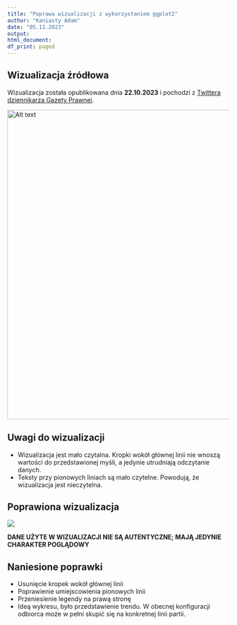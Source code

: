 ```yaml
---
title: "Poprawa wizualizacji z wykorzystaniem ggplot2"
author: "Kaniasty Adam"
date: "05.11.2023"
output:
html_document:
df_print: paged
---
```



## Wizualizacja źródłowa

Wizualizacja została opublikowana dnia **22.10.2023** i pochodzi z [Twittera dziennikarza Gazety Prawnej]("https://twitter.com/tzolciak/status/1716020256714416468/photo/1").

<img src="./original.jpg" alt="Alt text" title="Optional title" height=700 />


## Uwagi do wizualizacji

 - Wizualizacja jest mało czytalna. Kropki wokół głównej linii nie wnoszą wartości do przedstawionej myśli, a jedynie utrudniają odczytanie danych.
 - Teksty przy pionowych liniach są mało czytelne. Powodują, że wizualizacja jest nieczytelna.

## Poprawiona wizualizacja

![](./fixed.png)

**DANE UŻYTE W WIZUALIZACJI NIE SĄ AUTENTYCZNE; MAJĄ JEDYNIE CHARAKTER POGLĄDOWY**

## Naniesione poprawki

 - Usunięcie kropek wokół głównej linii
 - Poprawienie umiejscowienia pionowych linii
 - Przeniesienie legendy na prawą stronę
 - Ideą wykresu, było przedstawienie trendu. W obecnej konfiguracji odbiorca może w pełni skupić się na konkretnej linii partii.